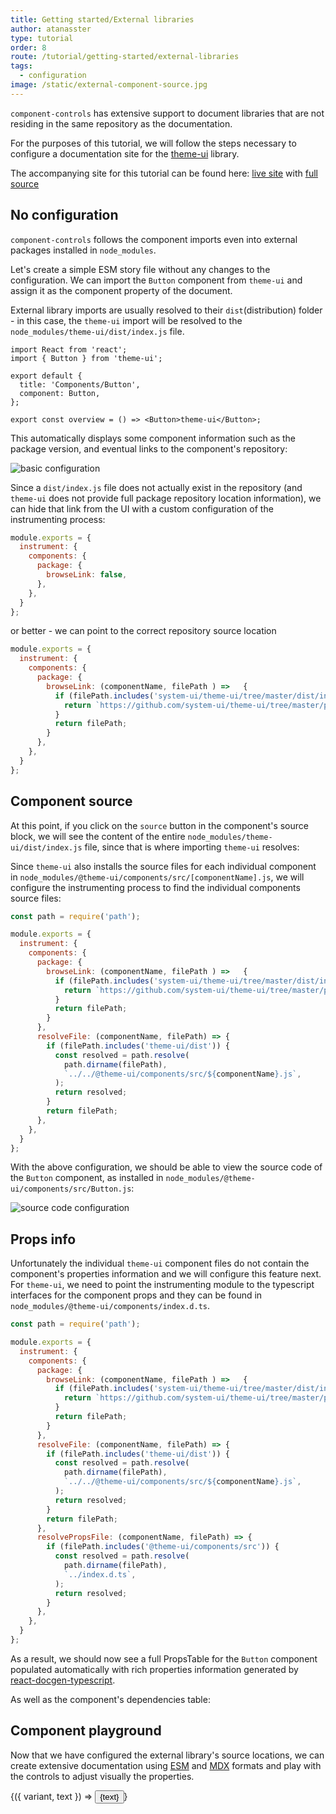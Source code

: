 ```yaml
---
title: Getting started/External libraries
author: atanasster
type: tutorial
order: 8
route: /tutorial/getting-started/external-libraries
tags:
  - configuration
image: /static/external-component-source.jpg
---
```


`component-controls` has extensive support to document libraries that are not residing in the same repository as the documentation.

For the purposes of this tutorial, we will follow the steps necessary to configure a documentation site for the [theme-ui](https://theme-ui.com) library.

The accompanying site for this tutorial can be found here: [live site](https://theme-ui-design-system.netlify.app) with [full source](https://github.com/atanasster/theme-ui-design-system)

## No configuration

`component-controls` follows the component imports even into external packages installed in `node_modules`.

Let's create a simple ESM story file without any changes to the configuration. We can import the `Button` component from `theme-ui` and assign it as the component property of the document.

External library imports are usually resolved to their `dist`(distribution) folder - in this case, the `theme-ui` import will be resolved to the `node_modules/theme-ui/dist/index.js` file.

```
import React from 'react';
import { Button } from 'theme-ui';

export default {
  title: 'Components/Button',
  component: Button,
};

export const overview = () => <Button>theme-ui</Button>;
```

This automatically displays some component information such as the package version, and eventual links to the component's repository:

<img alt="basic configuration" title="external library with basic configuration" src={noSetupImg} />

Since a `dist/index.js` file does not actually exist in the repository (and `theme-ui` does not provide full package repository location information), we can hide that link from the UI with a custom configuration of the instrumenting process:

```js:title=.config/buildtime.js
module.exports = {
  instrument: {
    components: {
      package: {
        browseLink: false,
      },
    },
  }    
};
```

or better - we can point to the correct repository source location

```js:title=.config/buildtime.js
module.exports = {
  instrument: {
    components: {
      package: {
        browseLink: (componentName, filePath ) =>   {
          if (filePath.includes('system-ui/theme-ui/tree/master/dist/index.js')) {
            return `https://github.com/system-ui/theme-ui/tree/master/packages/components/src/${componentName}.js`
          }
          return filePath;
        }
      },
    },
  }    
};
```
## Component source

At this point, if you click on the `source` button in the component's source block, we will see the content of the entire `node_modules/theme-ui/dist/index.js` file, since that is where importing `theme-ui` resolves:

<ComponentSource of={Button} />

Since `theme-ui` also installs the source files for each individual component in `node_modules/@theme-ui/components/src/[componentName].js`, we will configure the instrumenting process to find the individual components source files:

```js:title=.config/buildtime.js
const path = require('path');

module.exports = {
  instrument: {
    components: {
      package: {
        browseLink: (componentName, filePath ) =>   {
          if (filePath.includes('system-ui/theme-ui/tree/master/dist/index.js')) {
            return `https://github.com/system-ui/theme-ui/tree/master/packages/components/src/${componentName}.js`
          }  
          return filePath;
        }
      },
      resolveFile: (componentName, filePath) => {
        if (filePath.includes('theme-ui/dist')) {
          const resolved = path.resolve(
            path.dirname(filePath),
            `../../@theme-ui/components/src/${componentName}.js`,
          );
          return resolved;
        }
        return filePath;
      },
    },
  }    
};
```

With the above configuration, we should be able to view the source code of the `Button` component, as installed in `node_modules/@theme-ui/components/src/Button.js`:

<img alt="source code configuration" title="external library source code config" src={sourceCodeImg} />

## Props info

Unfortunately the individual `theme-ui` component files do not contain the component's properties information and we will configure this feature next. For `theme-ui`, we need to point the instrumenting module to the typescript interfaces for the component props and they can be found in `node_modules/@theme-ui/components/index.d.ts`. 


```js:title=.config/buildtime.js
const path = require('path');

module.exports = {
  instrument: {
    components: {
      package: {
        browseLink: (componentName, filePath ) =>   {
          if (filePath.includes('system-ui/theme-ui/tree/master/dist/index.js')) {
            return `https://github.com/system-ui/theme-ui/tree/master/packages/components/src/${componentName}.js`
          }  
          return filePath;
        }
      },
      resolveFile: (componentName, filePath) => {
        if (filePath.includes('theme-ui/dist')) {
          const resolved = path.resolve(
            path.dirname(filePath),
            `../../@theme-ui/components/src/${componentName}.js`,
          );
          return resolved;
        }
        return filePath;
      },
      resolvePropsFile: (componentName, filePath) => {
        if (filePath.includes('@theme-ui/components/src')) {
          const resolved = path.resolve(
            path.dirname(filePath),
            `../index.d.ts`,
          );
          return resolved;
        }
      },
    },
  }    
};
```

As a result, we should now see a full PropsTable for the `Button` component populated automatically with rich properties information generated by [react-docgen-typescript](https://github.com/styleguidist/react-docgen-typescript).

<PropsTable of={Button} />

As well as the component's dependencies table:

<ExternalDependencies of={Button} />


## Component playground

Now that we have configured the external library's source locations, we can create extensive documentation using [ESM](/tutorial/esmodules-stories) and [MDX](/tutorial/mdx-stories) formats and play with the controls to adjust visually the properties.

<Playground>
  <Story name='playground' controls={{
    variant: { type: ControlTypes.OPTIONS, options: ['primary', 'secondary'], value: 'primary' },
    text: 'theme-ui',
  }}>
    {({ variant, text }) => <Button variant={variant}>{text}</Button>}
  </Story>
</Playground>  

<PropsTable name="playground" />
